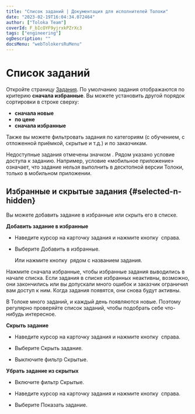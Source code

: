 ```yaml
---
title: "Список заданий | Документация для исполнителей Толоки"
date: "2023-02-19T16:04:34.072464"
author: ["Toloka Team"]
coverId: F_bIcOYF9yjrxkPZrXc3
tags: ["engineering"]
ogDescription: ""
docsMenu: "webTolokersRuMenu"
---
```


# Список заданий

Откройте страницу [Задания](https://toloka.yandex.ru/tasks). По умолчанию задания отображаются по критерию **сначала избранные**. Вы можете установить другой порядок сортировки в строке сверху:

- **сначала новые**
- **по цене**
- **сначала избранные**

Также вы можете фильтровать задания по категориям (с обучением, с отложенной приёмкой, скрытые и т.д.) и по заказчикам.

Недоступные задания отмечены значком <img src="https://yastatic.net/s3/doc-binary/src/support/toloka-tolokers/ru/lock.svg" alt="" />. Рядом указано условие доступа к заданию. Например, условие «мобильное приложение» означает, что задание нельзя выполнить в десктопной версии Толоки, только в мобильном приложении.

## Избранные и скрытые задания {#selected-n-hidden}

Вы можете добавить задание в избранные или скрыть его в списке.

**Добавить задание в избранные**

- Наведите курсор на карточку задания и нажмите кнопку <img src="https://tlkfrontprod.azureedge.net/portal-production/static/uploaded/images/1677847613863/1677847613863_original_svg.svg" alt="" /> справа.

- Выберите Добавить в избранные.

    Или нажмите кнопку <img src="https://tlkfrontprod.azureedge.net/portal-production/static/uploaded/images/1677848154081/1677848154081_original_svg.svg" alt="" /> рядом с названием задания.

Нажмите сначала избранные, чтобы избранные задания выводились в начале списка. Если задания в списке избранных неактивны, возможно, они закончились или вы допускали много ошибок и заказчик ограничил вам доступ к ним. Когда задания появятся, они снова будут активны.

<Note mode="tip" title="Совет">

В Толоке много заданий, и каждый день появляются новые. Поэтому регулярно проверяйте список заданий, чтобы подобрать себе что-нибудь интересное.

</Note>

**Скрыть задание**

- Наведите курсор на карточку задания и нажмите кнопку <img src="https://tlkfrontprod.azureedge.net/portal-production/static/uploaded/images/1677847613863/1677847613863_original_svg.svg" alt="" /> справа.

- Выберите Скрыть задание.

- Выключите фильтр Скрытые.

**Убрать задание из скрытых**

- Включите фильтр Скрытые.

- Наведите курсор на карточку задания и нажмите кнопку <img src="https://tlkfrontprod.azureedge.net/portal-production/static/uploaded/images/1677847613863/1677847613863_original_svg.svg" alt="" /> справа.

- Выберите Показать задание.
